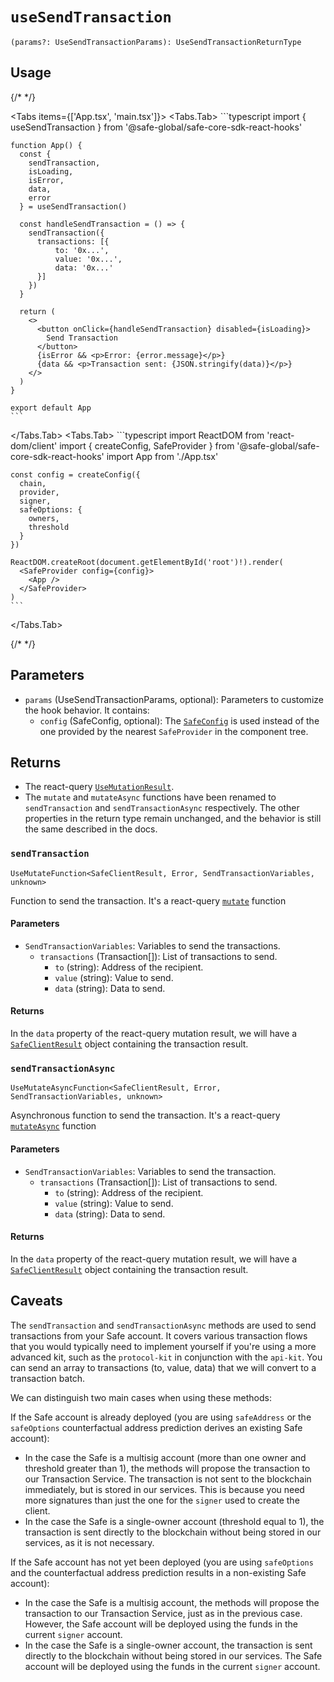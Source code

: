 
# `useSendTransaction`

`(params?: UseSendTransactionParams): UseSendTransactionReturnType`

## Usage

{/* <!-- vale off --> */}

<Tabs items={['App.tsx', 'main.tsx']}>
  <Tabs.Tab>
    ```typescript
    import { useSendTransaction } from '@safe-global/safe-core-sdk-react-hooks'
    
    function App() {
      const {
        sendTransaction,
        isLoading,
        isError,
        data,
        error
      } = useSendTransaction()

      const handleSendTransaction = () => {
        sendTransaction({
          transactions: [{
              to: '0x...',
              value: '0x...',
              data: '0x...'
          }]
        })
      }

      return (
        <>
          <button onClick={handleSendTransaction} disabled={isLoading}>
            Send Transaction
          </button>
          {isError && <p>Error: {error.message}</p>}
          {data && <p>Transaction sent: {JSON.stringify(data)}</p>}
        </>
      )
    }

    export default App
    ```
  </Tabs.Tab>
  <Tabs.Tab>
    ```typescript
    import ReactDOM from 'react-dom/client'
    import { createConfig, SafeProvider } from '@safe-global/safe-core-sdk-react-hooks'
    import App from './App.tsx'

    const config = createConfig({
      chain,
      provider,
      signer,
      safeOptions: {
        owners,
        threshold
      }
    })

    ReactDOM.createRoot(document.getElementById('root')!).render(
      <SafeProvider config={config}>
        <App />
      </SafeProvider>
    )
    ```
  </Tabs.Tab>
</Tabs>

{/* <!-- vale on --> */}

## Parameters

- `params` (UseSendTransactionParams, optional): Parameters to customize the hook behavior. It contains:
  - `config` (SafeConfig, optional): The [`SafeConfig`](./safeconfig.mdx) is used instead of the one provided by the nearest `SafeProvider` in the component tree.

## Returns 

- The react-query [`UseMutationResult`](https://tanstack.com/query/latest/docs/framework/react/reference/useMutation).
- The `mutate` and `mutateAsync` functions have been renamed to `sendTransaction` and `sendTransactionAsync` respectively. The other properties in the return type remain unchanged, and the behavior is still the same described in the docs.

### `sendTransaction`

`UseMutateFunction<SafeClientResult, Error, SendTransactionVariables, unknown>`

Function to send the transaction. It's a react-query [`mutate`](https://tanstack.com/query/latest/docs/framework/react/reference/useMutation) function

#### Parameters

- `SendTransactionVariables`: Variables to send the transactions.
  - `transactions` (Transaction[]): List of transactions to send.
    - `to` (string): Address of the recipient.
    - `value` (string): Value to send.
    - `data` (string): Data to send.

#### Returns

In the `data` property of the react-query mutation result, we will have a [`SafeClientResult`](https://github.com/safe-global/safe-core-sdk/blob/9fca59736c418dc6253404b4a7784e2245d83312/packages/sdk-starter-kit/src/types.ts#L67-L85) object containing the transaction result.

### `sendTransactionAsync`

`UseMutateAsyncFunction<SafeClientResult, Error, SendTransactionVariables, unknown>`

Asynchronous function to send the transaction. It's a react-query [`mutateAsync`](https://tanstack.com/query/v4/docs/framework/react/reference/useMutation) function

#### Parameters

- `SendTransactionVariables`: Variables to send the transaction.
  - `transactions` (Transaction[]): List of transactions to send.
    - `to` (string): Address of the recipient.
    - `value` (string): Value to send.
    - `data` (string): Data to send.

#### Returns

In the `data` property of the react-query mutation result, we will have a [`SafeClientResult`](https://github.com/safe-global/safe-core-sdk/blob/9fca59736c418dc6253404b4a7784e2245d83312/packages/sdk-starter-kit/src/types.ts#L67-L85) object containing the transaction result.

## Caveats

The `sendTransaction` and `sendTransactionAsync` methods are used to send transactions from your Safe account. It covers various transaction flows that you would typically need to implement yourself if you're using a more advanced kit, such as the `protocol-kit` in conjunction with the `api-kit`. You can send an array to transactions (to, value, data) that we will convert to a transaction batch.

We can distinguish two main cases when using these methods:

If the Safe account is already deployed (you are using `safeAddress` or the `safeOptions` counterfactual address prediction derives an existing Safe account):

  - In the case the Safe is a multisig account (more than one owner and threshold greater than 1), the methods will propose the transaction to our Transaction Service. The transaction is not sent to the blockchain immediately, but is stored in our services. This is because you need more signatures than just the one for the `signer` used to create the client.
  - In the case the Safe is a single-owner account (threshold equal to 1), the transaction is sent directly to the blockchain without being stored in our services, as it is not necessary.

If the Safe account has not yet been deployed (you are using `safeOptions` and the counterfactual address prediction results in a non-existing Safe account):

  - In the case the Safe is a multisig account, the methods will propose the transaction to our Transaction Service, just as in the previous case. However, the Safe account will be deployed using the funds in the current `signer` account.
  - In the case the Safe is a single-owner account, the transaction is sent directly to the blockchain without being stored in our services. The Safe account will be deployed using the funds in the current `signer` account.
  